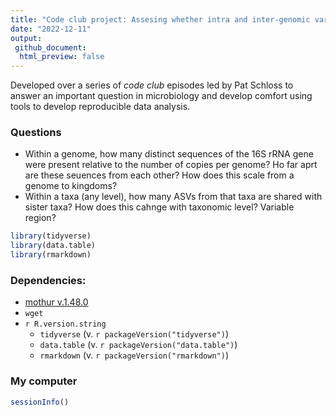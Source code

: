```yaml
---
title: "Code club project: Assesing whether intra and inter-genomic variation hinder utility of ASVs"
date: "2022-12-11"
output:
 github_document:
  html_preview: false
---
```


Developed over a series of *code club* episodes led by Pat Schloss to answer an important question in microbiology and develop comfort using tools to develop reproducible data analysis.


### Questions

-   Within a genome, how many distinct sequences of the 16S rRNA gene were present relative to the number of copies per genome? Ho far aprt are these seuences from each other? How does this scale from a genome to kingdoms?
-   Within a taxa (any level), how many ASVs from that taxa are shared with sister taxa? How does this cahnge with taxonomic level? Variable region?


```r
library(tidyverse)
library(data.table)
library(rmarkdown)
```

### Dependencies:

-   [mothur v.1.48.0](https://github.com/mothur/mothur/releases/tag/v1.48.0)
-   `wget`
-   `r R.version.string`
    -   `tidyverse` (v. `r packageVersion("tidyverse")`)
    -   `data.table` (v. `r packageVersion("data.table")`)
    *   `rmarkdown` (v. `r packageVersion("rmarkdown")`)

### My computer

```r
sessionInfo()
```
